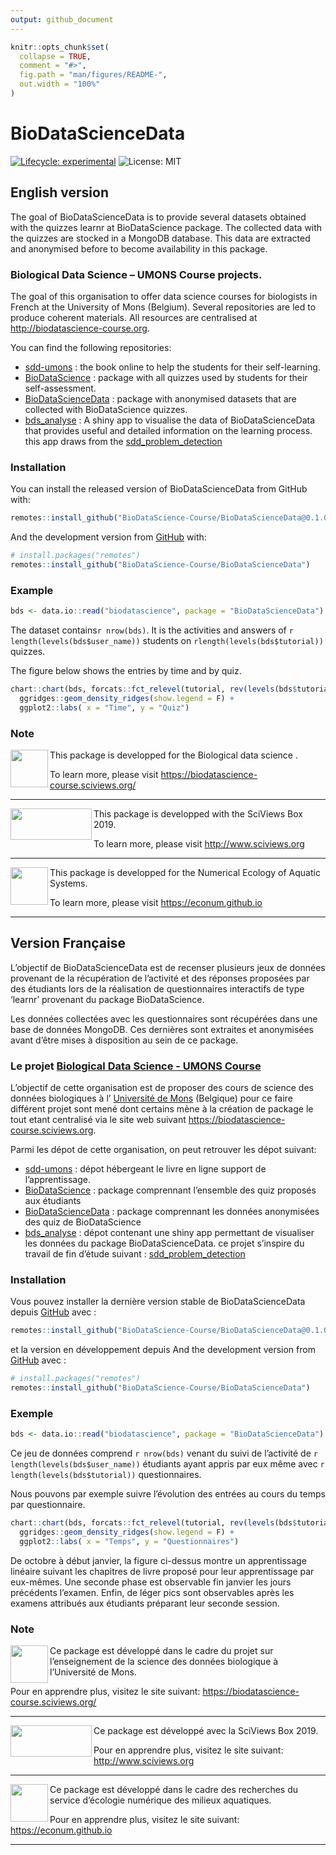 ```yaml
---
output: github_document
---
```


<!-- README.md is generated from README.Rmd. Please edit that file -->

```r
knitr::opts_chunk$set(
  collapse = TRUE,
  comment = "#>",
  fig.path = "man/figures/README-",
  out.width = "100%"
)
```
# BioDataScienceData

<!-- badges: start -->
[![Lifecycle: experimental](https://img.shields.io/badge/lifecycle-experimental-orange.svg)](https://www.tidyverse.org/lifecycle/#experimental)
![License: MIT](https://img.shields.io/github/license/BioDataScience-Course/BioDataScienceData.svg)
<!-- badges: end -->


## English version

The goal of BioDataScienceData is to provide several datasets obtained with the quizzes learnr at BioDataScience package. The collected data with the quizzes are stocked in a MongoDB database. This data are extracted and anonymised before to become availability in this package. 


### Biological Data Science – UMONS Course projects.

The goal of this organisation to offer data science courses for biologists in French at the University of Mons (Belgium). Several repositories are led to produce coherent materials. All resources are centralised at <http://biodatascience-course.org>. 

You can find the following repositories:

- [sdd-umons](https://github.com/BioDataScience-Course/sdd-umons) : the book online to help the students for their self-learning.
- [BioDataScience](https://github.com/BioDataScience-Course/BioDataScience) : package with all quizzes used by students for their self-assessment.
- [BioDataScienceData](https://github.com/BioDataScience-Course/BioDataScienceData) : package with anonymised datasets that are collected with BioDataScience quizzes.
- [bds_analyse](https://github.com/BioDataScience-Course/bdsd_analyse) :  A shiny app to visualise the data of BioDataScienceData that provides useful and detailed information on the learning process. this app draws from the [sdd_problem_detection](https://github.com/BioDataScience-Course/sdd_problem_detection) 


### Installation

You can install the released version of BioDataScienceData from GitHub with:

``` r
remotes::install_github("BioDataScience-Course/BioDataScienceData@0.1.0")
```

And the development version from [GitHub](https://github.com/) with:

``` r
# install.packages("remotes")
remotes::install_github("BioDataScience-Course/BioDataScienceData")
```

### Example

```r
bds <- data.io::read("biodatascience", package = "BioDataScienceData")
```

The dataset contains`r nrow(bds)`. It is the activities and answers of `r length(levels(bds$user_name))` students on `rlength(levels(bds$tutorial))` quizzes.

The figure below shows the entries by time and by quiz. 

```r
chart::chart(bds, forcats::fct_relevel(tutorial, rev(levels(bds$tutorial))) ~ date %fill=% tutorial) +
  ggridges::geom_density_ridges(show.legend = F) +
  ggplot2::labs( x = "Time", y = "Quiz")
```

### Note

<img src="https://filedn.com/lzGVgfOGxb6mHFQcRn9ueUb/logo/biodatascience.png" width="60" height="60" align="left"/>  This package is developped for the Biological data science .

To learn more, please visit <https://biodatascience-course.sciviews.org/>

--------------------------

<img src="https://filedn.com/lzGVgfOGxb6mHFQcRn9ueUb/logo/site-title.png" width="130" height="50" align="left"/>    This package is developped with the SciViews Box 2019. 


To learn more, please visit <http://www.sciviews.org>


----------------

<img src="https://filedn.com/lzGVgfOGxb6mHFQcRn9ueUb/logo/EcoNum-logo.png" width="60" height="60" align="left"/>  This package is developped for the Numerical Ecology of Aquatic Systems.

To learn more, please visit <https://econum.github.io>

--------------------------------

## Version Française

L'objectif de BioDataScienceData est de recenser plusieurs jeux de données provenant de la récupération de l'activité et des réponses proposées par des étudiants lors de la réalisation de questionnaires interactifs de type 'learnr' provenant du package BioDataScience. 

Les données collectées avec les questionnaires sont récupérées dans une base de données MongoDB. Ces dernières sont extraites et anonymisées avant d'être mises à disposition au sein de ce package. 

### Le projet [Biological Data Science - UMONS Course](https://github.com/BioDataScience-Course)

L'objectif de cette organisation est de proposer des cours de science des données biologiques à l' [Université de Mons](https://web.umons.ac.be/fr/) (Belgique) pour ce faire différent projet sont mené dont certains mène à la création de package le tout etant centralisé via le site web suivant <https://biodatascience-course.sciviews.org>.

Parmi les dépot de cette organisation, on peut retrouver les dépot suivant: 

- [sdd-umons](https://github.com/BioDataScience-Course/sdd-umons) : dépot hébergeant le livre en ligne support de l'apprentissage. 
- [BioDataScience](https://github.com/BioDataScience-Course/BioDataScience) : package comprennant l'ensemble des quiz proposés aux étudiants 
- [BioDataScienceData](https://github.com/BioDataScience-Course/BioDataScienceData) : package comprennant les données anonymisées des quiz de BioDataScience 
- [bds_analyse](https://github.com/BioDataScience-Course/bdsd_analyse) : dépot contenant une shiny app permettant de visualiser les données du package BioDataScienceData. ce projet s'inspire du travail de fin d'étude suivant : [sdd_problem_detection](https://github.com/BioDataScience-Course/sdd_problem_detection) 

### Installation

Vous pouvez installer la dernière version stable de  BioDataScienceData depuis [GitHub](https://github.com/) avec :

``` r
remotes::install_github("BioDataScience-Course/BioDataScienceData@0.1.0")
```

et la version en développement depuis And the development version from [GitHub](https://github.com/) avec :

``` r
# install.packages("remotes")
remotes::install_github("BioDataScience-Course/BioDataScienceData")
```
### Exemple 

```r
bds <- data.io::read("biodatascience", package = "BioDataScienceData")
```

Ce jeu de données comprend `r nrow(bds)` venant du suivi de l'activité de `r length(levels(bds$user_name))` étudiants ayant appris par eux même avec `r length(levels(bds$tutorial))` questionnaires. 

Nous pouvons par exemple suivre l'évolution des entrées au cours du temps par questionnaire.

```r
chart::chart(bds, forcats::fct_relevel(tutorial, rev(levels(bds$tutorial))) ~ date %fill=% tutorial) +
  ggridges::geom_density_ridges(show.legend = F) +
  ggplot2::labs( x = "Temps", y = "Questionnaires")
```

De octobre à début janvier, la figure ci-dessus montre un apprentissage linéaire suivant les chapitres de livre proposé pour leur apprentissage par eux-mêmes. Une seconde phase est observable fin janvier les jours précédents l'examen. Enfin, de léger pics sont observables après les examens attribués aux étudiants préparant leur seconde session.

### Note

<img src="https://filedn.com/lzGVgfOGxb6mHFQcRn9ueUb/logo/biodatascience.png" width="60" height="60" align="left"/>  Ce package est développé dans le cadre du projet sur l'enseignement de la science des données biologique à l'Université de Mons.

Pour en apprendre plus, visitez le site suivant:  <https://biodatascience-course.sciviews.org/>

--------------------------

<img src="https://filedn.com/lzGVgfOGxb6mHFQcRn9ueUb/logo/site-title.png" width="130" height="50" align="left"/> Ce package est développé avec la SciViews Box 2019. 


Pour en apprendre plus, visitez le site suivant: <http://www.sciviews.org>

----------------

<img src="https://filedn.com/lzGVgfOGxb6mHFQcRn9ueUb/logo/EcoNum-logo.png" width="60" height="60" align="left"/> Ce package est développé dans le cadre des recherches du service d'écologie numérique des milieux aquatiques.

Pour en apprendre plus, visitez le site suivant: <https://econum.github.io>

--------------------------------------------------------------------------------
